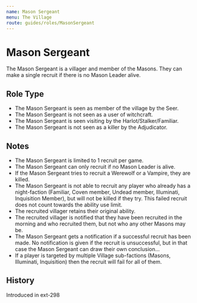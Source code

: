 ```yaml
---
name: Mason Sergeant
menu: The Village
route: guides/roles/MasonSergeant
---
```



# Mason Sergeant

The Mason Sergeant is a villager and member of the Masons. They can make a single recruit if there is no Mason Leader alive.

## Role Type

- The Mason Sergeant is seen as member of the village by the Seer.
- The Mason Sergeant is not seen as a user of witchcraft.
- The Mason Sergeant is seen visiting by the Harlot/Stalker/Familiar.
- The Mason Sergeant is not seen as a killer by the Adjudicator.

## Notes

- The Mason Sergeant is limited to 1 recruit per game.
- The Mason Sergeant can only recruit if no Mason Leader is alive.
- If the Mason Sergeant tries to recruit a Werewolf or a Vampire, they are killed.
- The Mason Sergeant is not able to recruit any player who already has a night-faction (Familiar, Coven member, Undead member, Illuminati, Inquisition Member), but will not be killed if they try. This failed recruit does not count towards the ability use limit.
- The recruited villager retains their original ability.
- The recruited villager is notified that they have been recruited in the morning and who recruited them, but not who any other Masons may be.
- The Mason Sergeant gets a notification if a successful recruit has been made. No notification is given if the recruit is unsuccessful, but in that case the Mason Sergeant can draw their own conclusion...
- If a player is targeted by multiple Village sub-factions (Masons, Illuminati, Inquisition) then the recruit will fail for all of them.

## History

<Timeline lineColor="white">
  <Event interval="2018-10-28">Introduced in ext-298</Event>
</Timeline>
